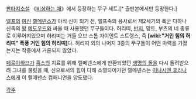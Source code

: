 [[판타지소설]] 《[[비상하는 매]]》에서 등장하는 무구 세트.[* 출판본에서만 등장한다.]

[[엘프]]의 [[여신]] [[렐메넨스]]가 아직 신이 되기 전, 엘프족의 용사로서 제2세기의 폭군 다하나 신족의 [[왕]] [[메도우드]]와 싸울 때 사용했던 무구들이다. 허리띠, [[반지]], 망토, 부츠의 네 종류로 이루어져있으며 허리띠는 거들 오브 스톰 자이언트 스트렝스, 즉 '''[wiki:"거인 힘의 허리띠" 폭풍 거인 힘의 허리띠]'''다. 허리띠 외의 나머지 3종의 무구들이 어떤 마력을 가졌는지는 작중에서 거론되지 않았다.

[[페르아하브]]가 [[혹스]]의 치료를 위해 렐메넨스에게 반환되었던 [[생명의 돌]]을 다시 돌려받으려 그녀를 불렀을 때, 신으로서의 힘이 다해 소멸되어가던 렐메넨스는 [[이나시엔 휴라나스]]에게 이 렐메넨스 컴패니언을 양도했다.

[[각주]]
